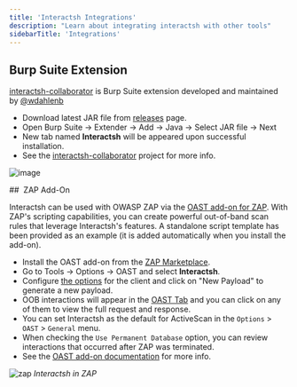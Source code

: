 ```yaml
---
title: 'Interactsh Integrations'
description: "Learn about integrating interactsh with other tools"
sidebarTitle: 'Integrations'
---
```


## Burp Suite Extension
[interactsh-collaborator](https://github.com/wdahlenburg/interactsh-collaborator) is Burp Suite extension developed and maintained by [@wdahlenb](https://twitter.com/wdahlenb)

- Download latest JAR file from [releases](https://github.com/wdahlenburg/interactsh-collaborator/releases) page.
- Open Burp Suite &rarr; Extender &rarr; Add &rarr; Java &rarr; Select JAR file &rarr; Next
- New tab named **Interactsh** will be appeared upon successful installation.
- See the [interactsh-collaborator](https://github.com/wdahlenburg/interactsh-collaborator) project for more info.

![image](https://user-images.githubusercontent.com/8293321/135176099-0e3fa01c-bdce-4f04-a94f-de0a34c7abf6.png)


##  ZAP Add-On

Interactsh can be used with OWASP ZAP via the [OAST add-on for ZAP](https://www.zaproxy.org/docs/desktop/addons/oast-support/). With ZAP's scripting capabilities, you can create powerful out-of-band scan rules that leverage Interactsh's features. A standalone script template has been provided as an example (it is added automatically when you install the add-on).

- Install the OAST add-on from the [ZAP Marketplace](https://www.zaproxy.org/addons/).
- Go to Tools &rarr; Options &rarr; OAST and select **Interactsh**.
- Configure [the options](https://www.zaproxy.org/docs/desktop/addons/oast-support/services/interactsh/options/) for the client and click on "New Payload" to generate a new payload.
- OOB interactions will appear in the [OAST Tab](https://www.zaproxy.org/docs/desktop/addons/oast-support/tab/) and you can click on any of them to view the full request and response.
- You can set Interactsh as the default for ActiveScan in the `Options` > `OAST` > `General` menu.
- When checking the `Use Permanent Database` option, you can review interactions that occurred after ZAP was terminated.
- See the [OAST add-on documentation](https://www.zaproxy.org/docs/desktop/addons/oast-support/) for more info.

![zap](https://user-images.githubusercontent.com/16446369/135211920-ed24ba5a-5547-4cd4-b6d8-656af9592c20.png)
*Interactsh in ZAP*